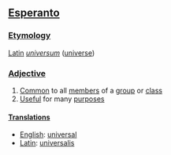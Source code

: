 ==[[Esperanto]]==
===[[Etymology]]===
[[Latin]] ''[[universum]]'' ([[universe]])

===[[Adjective]]===

#[[Common]] to all [[member]]s of a [[group]] or [[class]]
#[[Useful]] for many [[purpose]]s

====[[Translations]]====

*[[English]]: [[universal]]
*[[Latin]]: [[universalis]]